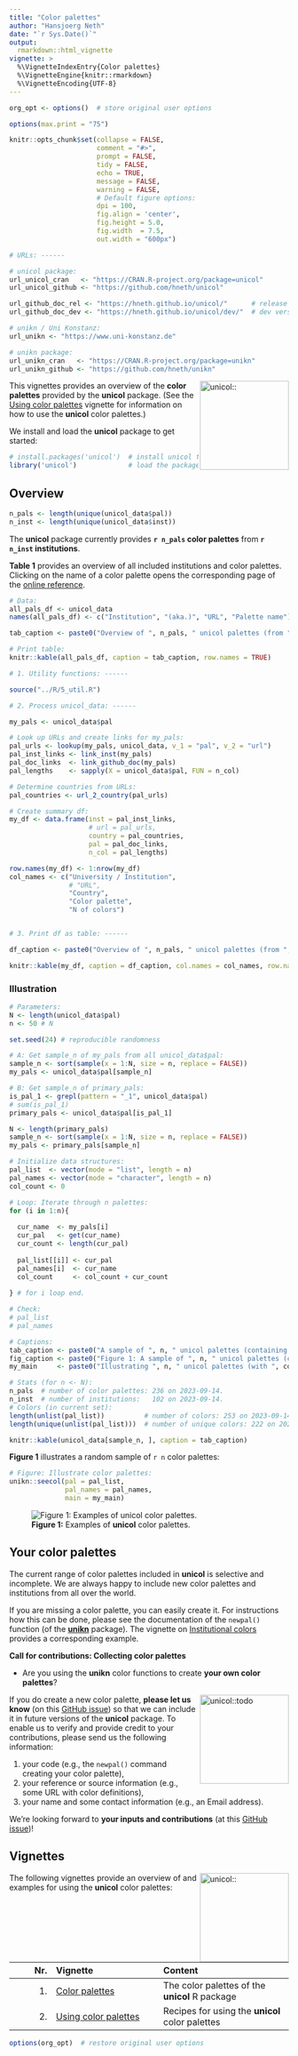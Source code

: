 ```yaml
---
title: "Color palettes"
author: "Hansjoerg Neth"
date: "`r Sys.Date()`"
output: 
  rmarkdown::html_vignette
vignette: > 
  %\VignetteIndexEntry{Color palettes}
  %\VignetteEngine{knitr::rmarkdown}
  %\VignetteEncoding{UTF-8}
---
```


```r
org_opt <- options()  # store original user options

options(max.print = "75")

knitr::opts_chunk$set(collapse = FALSE, 
                      comment = "#>", 
                      prompt = FALSE,
                      tidy = FALSE,
                      echo = TRUE, 
                      message = FALSE,
                      warning = FALSE,
                      # Default figure options:
                      dpi = 100, 
                      fig.align = 'center',
                      fig.height = 5.0,
                      fig.width  = 7.5,
                      out.width = "600px")

# URLs: ------ 

# unicol package: 
url_unicol_cran   <- "https://CRAN.R-project.org/package=unicol"
url_unicol_github <- "https://github.com/hneth/unicol"

url_github_doc_rel <- "https://hneth.github.io/unicol/"      # release version  
url_github_doc_dev <- "https://hneth.github.io/unicol/dev/"  # dev version

# unikn / Uni Konstanz:
url_unikn <- "https://www.uni-konstanz.de"

# unikn package: 
url_unikn_cran   <- "https://CRAN.R-project.org/package=unikn"
url_unikn_github <- "https://github.com/hneth/unikn"
```

<!-- unikn logo and link: -->
<!-- <a href = "`r url_unikn`"> -->
<!-- <img src = "../man/figures/logo_unikn.png" alt = "unikn::" align = "right" width = "300px" style = "width: 300px; float: right; border:0;"/> -->
<!-- </a> -->

<!-- unikn pkg logo and link: -->
<!-- <a href = "`r url_unikn_cran`"> -->
<!-- <img src = "../man/figures/logo_unikn_pkg.png" alt = "unikn::" align = "right" width = "140px" style = "width: 140px; float: right; border:0;"/> -->
<!-- </a> -->

<!-- unicol pkg logo and link: -->

<a href = "`r url_unicol_cran`">
<img src = "../man/figures/logo.png" alt = "unicol::" align = "right" width = "160px" style = "width: 160px; float: right; border:0;"/>
</a>


This vignettes provides an overview of the **color palettes** provided by the **unicol** package. 
(See the [Using color palettes](using_pals.html) vignette for information on how to use the **unicol** color palettes.) 

We install and load the **unicol** package to get started: 

```r
# install.packages('unicol')  # install unicol from CRAN client
library('unicol')             # load the package
```


<!-- The color palettes of the **unicol** package -->

## Overview 

```r
n_pals <- length(unique(unicol_data$pal))
n_inst <- length(unique(unicol_data$inst))
```

The **unicol** package currently provides **`r n_pals`\ color palettes** from **`r n_inst`\ institutions**.  

<!-- ### Overview -->

<!-- **Table\ 1** provides an overview of **all `r n_pals`\ color palettes** from from **`r n_inst`\ institutions**.  -->

**Table\ 1** provides an overview of all included institutions and color palettes. 
Clicking on the name of a color palette opens the corresponding page of the [online reference](`r paste0(url_github_doc_dev, "/reference/")`). 

```r
# Data:
all_pals_df <- unicol_data
names(all_pals_df) <- c("Institution", "(aka.)", "URL", "Palette name")

tab_caption <- paste0("Overview of ", n_pals, " unicol palettes (from ", n_inst, " institutions).")

# Print table:
knitr::kable(all_pals_df, caption = tab_caption, row.names = TRUE)
```

```r
# 1. Utility functions: ------

source("../R/5_util.R")
```

```r

# 2. Process unicol_data: ------

my_pals <- unicol_data$pal

# Look up URLs and create links for my_pals:
pal_urls <- lookup(my_pals, unicol_data, v_1 = "pal", v_2 = "url")
pal_inst_links <- link_inst(my_pals)
pal_doc_links  <- link_github_doc(my_pals)
pal_lengths    <- sapply(X = unicol_data$pal, FUN = n_col)

# Determine countries from URLs:
pal_countries <- url_2_country(pal_urls)

# Create summary df:
my_df <- data.frame(inst = pal_inst_links, 
                    # url = pal_urls, 
                    country = pal_countries, 
                    pal = pal_doc_links,
                    n_col = pal_lengths)

row.names(my_df) <- 1:nrow(my_df)
col_names <- c("University / Institution", 
               # "URL", 
               "Country", 
               "Color palette", 
               "N of colors")


# 3. Print df as table: ------

df_caption <- paste0("Overview of ", n_pals, " unicol palettes (from ", n_inst, " institutions).")

knitr::kable(my_df, caption = df_caption, col.names = col_names, row.names = TRUE)
```



### Illustration 

```r
# Parameters:
N <- length(unicol_data$pal)
n <- 50 # N

set.seed(24) # reproducible randomness

# A: Get sample_n of my_pals from all unicol_data$pal:
sample_n <- sort(sample(x = 1:N, size = n, replace = FALSE))
my_pals <- unicol_data$pal[sample_n]

# B: Get sample_n of primary_pals:
is_pal_1 <- grepl(pattern = "_1", unicol_data$pal)
# sum(is_pal_1)
primary_pals <- unicol_data$pal[is_pal_1]

N <- length(primary_pals)
sample_n <- sort(sample(x = 1:N, size = n, replace = FALSE))
my_pals <- primary_pals[sample_n]

# Initialize data structures:
pal_list  <- vector(mode = "list", length = n)
pal_names <- vector(mode = "character", length = n)
col_count <- 0

# Loop: Iterate through n palettes:
for (i in 1:n){
  
  cur_name  <- my_pals[i]
  cur_pal   <- get(cur_name)
  cur_count <- length(cur_pal)
    
  pal_list[[i]] <- cur_pal
  pal_names[i]  <- cur_name
  col_count     <- col_count + cur_count
    
} # for i loop end.

# Check:
# pal_list
# pal_names

# Captions:
tab_caption <- paste0("A sample of ", n, " unicol palettes (containing ", col_count, " colors).")
fig_caption <- paste0("Figure 1: A sample of ", n, " unicol palettes (containing ", col_count, " colors).")
my_main     <- paste0("Illustrating ", n, " unicol palettes (with ", col_count, " colors)")
```

```r
# Stats (for n <- N):
n_pals  # number of color palettes: 236 on 2023-09-14. 
n_inst  # number of institutions:   102 on 2023-09-14.
# Colors (in current set):
length(unlist(pal_list))          # number of colors: 253 on 2023-09-14. 
length(unique(unlist(pal_list)))  # number of unique colors: 222 on 2023-09-14. 
```

<!-- Show as table: -->

```r
knitr::kable(unicol_data[sample_n, ], caption = tab_caption)
```

<!-- Show as figure: -->

**Figure\ 1** illustrates a random sample of `r n` color palettes: 

```r
# Figure: Illustrate color palettes:
unikn::seecol(pal = pal_list,
              pal_names = pal_names,         
              main = my_main)
```

![**Figure 1:** Examples of **unicol** color palettes.](../man/figures/README-unicol-pals-example-1-figure-1.png)



<!-- Collecting contributed color palettes (in unicol): -->

## Your color palettes

<!-- unicol pkg logo and link: -->
<!-- <a href = "`r url_unicol_cran`"> -->
<!-- <img src = "./man/figures/logo.png" alt = "unicol::" align = "right" width = "160px" style = "width: 160px; float: right; border:0;"/> -->
<!-- </a>  -->

The current range of color palettes included in **unicol** is selective and incomplete. 
We are always happy to include new color palettes and institutions from all over the world. 

If you are missing a color palette, you can easily create it. 
For instructions how this can be done, please see the documentation of the `newpal()` function (of the **[unikn](`r url_unikn_cran`)** package). 
The vignette on [Institutional colors](https://hneth.github.io/unikn/articles/color_inst.html) provides a corresponding example. 

**Call for contributions: Collecting color palettes**

- Are you using the **unikn** color functions to create **your own color palettes**? 

<!-- ToDo: -->
<a href = "https://github.com/hneth/unicol/issues/30">
<img src = "../man/figures/todo.png" alt = "unicol::todo" align = "right" width = "160px" style = "width: 160px; float: right; border:0;"/>
</a>

If you do create a new color palette, **please let us know** (on this [GitHub issue](https://github.com/hneth/unicol/issues/30)) 
so that we can include it in future versions of the **unicol** package. 
To enable us to verify and provide credit to your contributions, please send us the following information:  
   
1. your code (e.g., the `newpal()` command creating your color palette),   
2. your reference or source information (e.g., some URL with color definitions),   
3. your name and some contact information (e.g., an Email address).  
  
We're looking forward to **your inputs and contributions** (at this [GitHub issue](https://github.com/hneth/unicol/issues/30))! 

<!-- +++ here now +++  -->


## Vignettes

<!-- unicol pkg logo and link: -->
<a href = "`r url_unicol_cran`">
<img src = "../man/figures/logo.png" alt = "unicol::" align = "right" width = "160px" style = "width: 160px; float: right; border:0;"/>
</a>

The following vignettes provide an overview of and examples for using the **unicol** color palettes: 

<!-- Table of vignettes: -->

| Nr.  | Vignette | Content    |        
| ---: |:---------|:-----------|
| 1. | [Color palettes](color_pals.html) | The color palettes of the **unicol** R package |
| 2. | [Using color palettes](using_pals.html) | Recipes for using the **unicol** color palettes |


```r
options(org_opt)  # restore original user options
```

<!-- eof. -->
